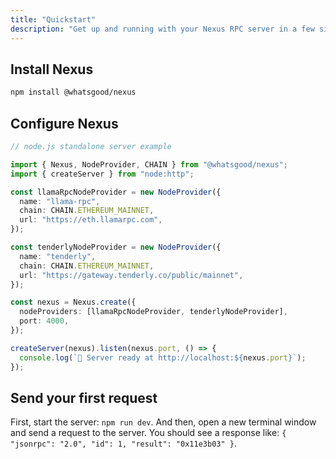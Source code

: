 ```yaml
---
title: "Quickstart"
description: "Get up and running with your Nexus RPC server in a few simple steps"
---
```


## Install Nexus

```bash
npm install @whatsgood/nexus
```

## Configure Nexus

```typescript
// node.js standalone server example

import { Nexus, NodeProvider, CHAIN } from "@whatsgood/nexus";
import { createServer } from "node:http";

const llamaRpcNodeProvider = new NodeProvider({
  name: "llama-rpc",
  chain: CHAIN.ETHEREUM_MAINNET,
  url: "https://eth.llamarpc.com",
});

const tenderlyNodeProvider = new NodeProvider({
  name: "tenderly",
  chain: CHAIN.ETHEREUM_MAINNET,
  url: "https://gateway.tenderly.co/public/mainnet",
});

const nexus = Nexus.create({
  nodeProviders: [llamaRpcNodeProvider, tenderlyNodeProvider],
  port: 4000,
});

createServer(nexus).listen(nexus.port, () => {
  console.log(`🚀 Server ready at http://localhost:${nexus.port}`);
});

```

## Send your first request

First, start the server: ```npm run dev```. And then, open a new terminal window and send a request to the server.  You should see a response like: `{ "jsonrpc": "2.0", "id": 1, "result": "0x11e3b03" }`. 


<Snippet file="send-a-request-no-auth.mdx" />
